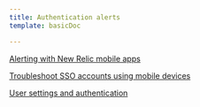 ```yaml
---
title: Authentication alerts
template: basicDoc

---
```


[Alerting with New Relic mobile apps](/docs/mobile-apps/new-relic-mobile-apps/authentication-alerts/alerting-new-relic-mobile-apps)

[Troubleshoot SSO accounts using mobile devices](/docs/mobile-apps/new-relic-mobile-apps/authentication-alerts/troubleshoot-sso-accounts-using-mobile-devices)

[User settings and authentication](/docs/mobile-apps/new-relic-mobile-apps/authentication-alerts/user-settings-authentication)
